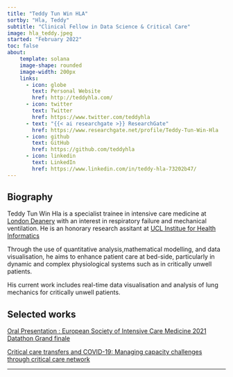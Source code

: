 ```yaml
---
title: "Teddy Tun Win HLA"
sortby: "Hla, Teddy"
subtitle: "Clinical Fellow in Data Science & Critical Care"
image: hla_teddy.jpeg
started: "February 2022"
toc: false
about:
    template: solana
    image-shape: rounded
    image-width: 200px
    links:
      - icon: globe
        text: Personal Website
        href: http://teddyhla.com/
      - icon: twitter
        text: Twitter
        href: https://www.twitter.com/teddyhla
      - text: "{{< ai researchgate >}} ResearchGate"
        href: https://www.researchgate.net/profile/Teddy-Tun-Win-Hla
      - icon: github
        text: GitHub
        href: https://github.com/teddyhla
      - icon: linkedin
        text: LinkedIn
        href: https://www.linkedin.com/in/teddy-hla-73202b47/
---
```


## Biography

Teddy Tun Win Hla is a specialist trainee in intensive care medicine at [London Deanery](https://www.lpmde.ac.uk/) with an interest in respiratory failure and mechanical ventilation. He is an honorary research assitant at [UCL Institue for Health Informatics](https://www.ucl.ac.uk/health-informatics/ucl-institute-health-informatics)

Through the use of quantitative analysis,mathematical modelling, and data visualisation, he aims to enhance patient care at bed-side, particularly in dynamic and complex physiological systems such as in critically unwell patients.

His current work includes real-time data visualisation and analysis of lung mechanics for critically unwell patients.

## Selected works

[Oral Presentation : European Society of Intensive Care Medicine 2021 Datathon Grand finale](https://youtu.be/yBh_z4y6uIw?t=5330)

[Critical care transfers and COVID-19: Managing capacity challenges through critical care network](https://pubmed.ncbi.nlm.nih.gov/35615242/)

------------------------------------------------------------------------
